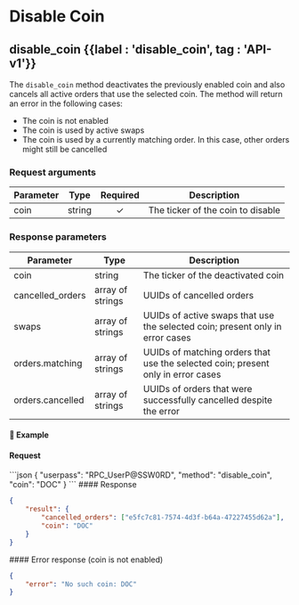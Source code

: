 
# Disable Coin

## disable\_coin {{label : 'disable_coin', tag : 'API-v1'}}

The `disable_coin` method deactivates the previously enabled coin and also cancels all active orders that use the selected coin. The method will return an error in the following cases:

*   The coin is not enabled
*   The coin is used by active swaps
*   The coin is used by a currently matching order. In this case, other orders might still be cancelled

### Request arguments

| Parameter | Type   | Required | Description                       |
| --------- | ------ | :------: | --------------------------------- |
| coin      | string |     ✓    | The ticker of the coin to disable |

### Response parameters

| Parameter         | Type             | Description                                                                      |
| ----------------- | ---------------- | -------------------------------------------------------------------------------- |
| coin              | string           | The ticker of the deactivated coin                                               |
| cancelled\_orders | array of strings | UUIDs of cancelled orders                                                        |
| swaps             | array of strings | UUIDs of active swaps that use the selected coin; present only in error cases    |
| orders.matching   | array of strings | UUIDs of matching orders that use the selected coin; present only in error cases |
| orders.cancelled  | array of strings | UUIDs of orders that were successfully cancelled despite the error               |

#### 📌 Example

#### Request

<CodeGroup title="disable_coin" tag="POST" label="disable_coin" mm2MethodDecorate="true">
  ```json
  {
    "userpass": "RPC_UserP@SSW0RD",
    "method": "disable_coin",
    "coin": "DOC"
  }
  ```
</CodeGroup>

<CollapsibleSection expandedText="Hide Response" collapsedText="Show Response">
  #### Response

  ```json
  {
      "result": {
          "cancelled_orders": ["e5fc7c81-7574-4d3f-b64a-47227455d62a"],
          "coin": "DOC"
      }
  }
  ```
</CollapsibleSection>

<CollapsibleSection expandedText="Hide Error Response" collapsedText="Show Error Response">
  #### Error response (coin is not enabled)

  ```json
  {
      "error": "No such coin: DOC"
  }
  ```
</CollapsibleSection>
